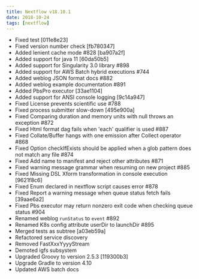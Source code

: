 ```yaml
---
title: Nextflow v18.10.1
date: 2018-10-24
tags: [nextflow]
---
```


- Fixed test [011e8e23]
- Fixed version number check [fb780347]
- Added lenient cache mode #828 [ba907a2f]
- Added support for java 11 [60da50b5]
- Added support for Singularity 3.0 library #898
- Added support for AWS Batch hybrid executions #744
- Added weblog JSON format docs #882
- Added weblog example documentation #891
- Added PbsPro executor [33ae1104]
- Added support for ANSI console logging [9c14a947]
- Fixed License prevents scientific use #788
- Fixed process submitter slow-down [495e900a]
- Fixed Comparing duration and memory units with null throws an exception #872
- Fixed Html format dag fails when 'each' qualifier is used #887
- Fixed Collate/Buffer hangs with one emission after Collect operator #868
- Fixed Option checkIfExists should be applied when a glob pattern does not match any file #874
- Fixed Add name to manifest and reject other attributes #871
- Fixed warning message grammar when resuming on new project #885
- Fixed Missing DSL Xform transformation in console execution [9621f8c6]
- Fixed Enum declared in nextflow script causes error #878
- Fixed Report a warning message when queue status fetch fails [39aae6a2]
- Fixed Pbs executor may return nonzero exit code when checking queue status #904
- Renamed weblog `runStatus` to `event` #892
- Renamed K8s config attribute userDir to launchDir #895
- Merged tests as subtree [a03eb59a]
- Refactored service discovery
- Removed FastXxxYyyyStream
- Demoted igfs subsystem
- Upgraded Groovy to version 2.5.3 [119300b3]
- Upgrade Gradle to version 4.10
- Updated AWS batch docs
